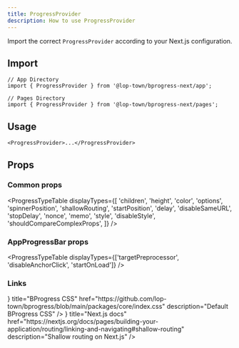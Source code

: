 ```yaml
---
title: ProgressProvider
description: How to use ProgressProvider
---
```



Import the correct `ProgressProvider` according to your Next.js configuration.

## Import

```tsx
// App Directory
import { ProgressProvider } from '@lop-town/bprogress-next/app';

// Pages Directory
import { ProgressProvider } from '@lop-town/bprogress-next/pages';
```

## Usage

```tsx
<ProgressProvider>...</ProgressProvider>
```

## Props

### Common props

<ProgressTypeTable
  displayTypes={[
    'children',
    'height',
    'color',
    'options',
    'spinnerPosition',
    'shallowRouting',
    'startPosition',
    'delay',
    'disableSameURL',
    'stopDelay',
    'nonce',
    'memo',
    'style',
    'disableStyle',
    'shouldCompareComplexProps',
  ]}
/>

### AppProgressBar props

<ProgressTypeTable
  displayTypes={['targetPreprocessor', 'disableAnchorClick', 'startOnLoad']}
/>

### Links

<Cards>
  <Card
    external
    icon={<SiCsswizardry />}
    title="BProgress CSS"
    href="https://github.com/lop-town/bprogress/blob/main/packages/core/index.css"
    description="Default BProgress CSS"
  />
  <Card
    external
    icon={<SiNextdotjs />}
    title="Next.js docs"
    href="https://nextjs.org/docs/pages/building-your-application/routing/linking-and-navigating#shallow-routing"
    description="Shallow routing on Next.js"
  />
</Cards>
